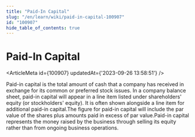 ```yaml
---
title: "Paid-In Capital"
slug: "/en/learn/wiki/paid-in-capital-100907"
id: "100907"
hide_table_of_contents: true
---
```



# Paid-In Capital

<ArticleMeta id={100907} updatedAt={'2023-09-26 13:58:51'} />
<div className='border-solid border-b border-t-0 my-4 border-[var(--ifm-color-gray-300)]' />

Paid-in capital is the total amount of cash that a company has received in exchange for its common or preferred stock issues. In a company balance sheet, paid-in capital will appear in a line item listed under shareholders' equity (or stockholders' equity). It is often shown alongside a line item for additional paid-in capital.The figure for paid-in capital will include the par value of the shares plus amounts paid in excess of par value.Paid-in capital represents the money raised by the business through selling its equity rather than from ongoing business operations.
